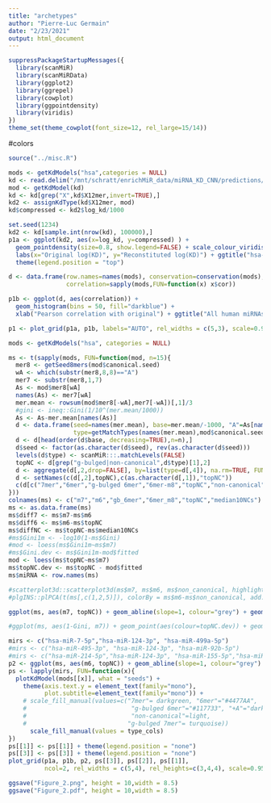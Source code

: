 ```yaml
---
title: "archetypes"
author: "Pierre-Luc Germain"
date: "2/23/2021"
output: html_document
---
```


```r
suppressPackageStartupMessages({
  library(scanMiR)
  library(scanMiRData)
  library(ggplot2)
  library(ggrepel)
  library(cowplot)
  library(ggpointdensity)
  library(viridis)
})
theme_set(theme_cowplot(font_size=12, rel_large=15/14))
```

#colors
```r
source("../misc.R")
```



```r
mods <- getKdModels("hsa",categories = NULL)
kd <- read.delim("/mnt/schratt/enrichMiR_data/miRNA_KD_CNN/predictions/hsa/hsa-miR-122-5p_kds.txt", colClasses = c(X12mer="character", log_kd="numeric", mir="factor", "mirseq"="factor", "aligned_type"=NULL, "best_stype"=NULL))
mod <- getKdModel(kd)
kd <- kd[grep("X",kd$X12mer,invert=TRUE),]
kd2 <- assignKdType(kd$X12mer, mod)
kd$compressed <- kd2$log_kd/1000

set.seed(1234)
kd2 <- kd[sample.int(nrow(kd), 100000),]
p1a <- ggplot(kd2, aes(x=log_kd, y=compressed) ) +
  geom_pointdensity(size=0.8, show.legend=FALSE) + scale_colour_viridis() + 
  labs(x="Original log(KD)", y="Reconstituted log(KD)") + ggtitle("hsa-miR-122-5p") +
  theme(legend.position = "top")

d <- data.frame(row.names=names(mods), conservation=conservation(mods),
                correlation=sapply(mods,FUN=function(x) x$cor))

p1b <- ggplot(d, aes(correlation)) + 
  geom_histogram(bins = 50, fill="darkblue") + 
  xlab("Pearson correlation with original") + ggtitle("All human miRNAs")

p1 <- plot_grid(p1a, p1b, labels="AUTO", rel_widths = c(5,3), scale=0.95)
```


```r
mods <- getKdModels("hsa", categories = NULL)

ms <- t(sapply(mods, FUN=function(mod, n=15){
  mer8 <- getSeed8mers(mod$canonical.seed)
  wA <- which(substr(mer8,8,8)=="A")
  mer7 <- substr(mer8,1,7)
  As <- mod$mer8[wA]
  names(As) <- mer7[wA]
  mer.mean <- rowsum(mod$mer8[-wA],mer7[-wA])[,1]/3
  #gini <- ineq::Gini(1/10^(mer.mean/1000))
  As <- As-mer.mean[names(As)]
  d <- data.frame(seed=names(mer.mean), base=mer.mean/-1000, "A"=As[names(mer.mean)]/-1000,
                  type=getMatchTypes(names(mer.mean),mod$canonical.seed), row.names=NULL)
  d <- d[head(order(d$base, decreasing=TRUE),n=n),]
  d$seed <- factor(as.character(d$seed), rev(as.character(d$seed)))
  levels(d$type) <- scanMiR:::.matchLevels(FALSE)
  topNC <- d[grep("g-bulged|non-canonical",d$type)[1],2]
  d <- aggregate(d[,2,drop=FALSE], by=list(type=d[,4]), na.rm=TRUE, FUN=median)
  d <- setNames(c(d[,2],topNC),c(as.character(d[,1]),"topNC"))
  c(d[c("7mer","6mer","g-bulged 6mer","6mer-m8","topNC","non-canonical")])
}))
colnames(ms) <- c("m7","m6","gb_6mer","6mer_m8","topNC","median10NCs")
ms <- as.data.frame(ms)
ms$diff7 <- ms$m7-ms$m6
ms$diff6 <- ms$m6-ms$topNC
ms$diffNC <- ms$topNC-ms$median10NCs
#ms$Gini1m <- -log10(1-ms$Gini)
#mod <- loess(ms$Gini1m~ms$m7)
#ms$Gini.dev <- ms$Gini1m-mod$fitted
mod <- loess(ms$topNC~ms$m7)
ms$topNC.dev <- ms$topNC - mod$fitted
ms$miRNA <- row.names(ms)

#scatterplot3d::scatterplot3d(ms$m7, ms$m6, ms$non_canonical, highlight.3d = TRUE, pch=16)
#plgINS::plPCA(t(ms[,c(1,2,5)]), colorBy = ms$m6-ms$non_canonical, add.labels = FALSE)

ggplot(ms, aes(m7, topNC)) + geom_abline(slope=1, colour="grey") + geom_point(aes(colour=diffNC)) + geom_label_repel(data=ms[order(ms$topNC.dev,decreasing=TRUE)[1:10],], aes(label=miRNA), min.segment.length = 0) + labs(x="-logKD of 7mer", y="-logKD of top non-canonical", colour="-logKD difference between top and 5th non-canonical") + theme(legend.position = "bottom")

#ggplot(ms, aes(1-Gini, m7)) + geom_point(aes(colour=topNC.dev)) + geom_label_repel(data=ms[order(ms$Gini.dev,decreasing=TRUE)[1:10],], aes(label=miRNA), min.segment.length = 0) +scale_x_log10()
```


```r
mirs <- c("hsa-miR-7-5p","hsa-miR-124-3p", "hsa-miR-499a-5p")
#mirs <- c("hsa-miR-495-3p", "hsa-miR-124-3p", "hsa-miR-92b-5p")
#mirs <- c("hsa-miR-214-5p","hsa-miR-124-3p", "hsa-miR-155-5p","hsa-miR-199a-5p")
p2 <- ggplot(ms, aes(m6, topNC)) + geom_abline(slope=1, colour="grey") + geom_point(aes(colour=diffNC)) + geom_label_repel(data=ms[mirs,], aes(label=miRNA), nudge_x=c(-0.75,-0.75,0.8), nudge_y=c(0.3,0.75,-0.15)) + labs(x="median -log(KD) of 6mers", y="-log(KD) of top non-canonical", colour="log(KD) difference between\ntop and 5th non-canonical") + theme(legend.position = "bottom")
ps <- lapply(mirs, FUN=function(x){
  plotKdModel(mods[[x]], what = "seeds") + 
    theme(axis.text.y = element_text(family="mono"), 
          plot.subtitle=element_text(family="mono")) +
    # scale_fill_manual(values=c("7mer"= darkgreen, "6mer"="#4477AA",
    #                             "g-bulged 6mer"="#117733", "+A"="darkred",
    #                             "non-canonical"=light,
    #                            "g-bulged 7mer"= turquoise))
      scale_fill_manual(values = type_cols)
})
ps[[1]] <- ps[[1]] + theme(legend.position = "none")
ps[[3]] <- ps[[3]] + theme(legend.position = "none")
plot_grid(p1a, p1b, p2, ps[[3]], ps[[2]], ps[[1]], 
          ncol=2, rel_widths = c(5,4), rel_heights=c(3,4,4), scale=0.95, labels="AUTO")

ggsave("Figure_2.png", height = 10,width = 8.5)
ggsave("Figure_2.pdf", height = 10,width = 8.5)

```


